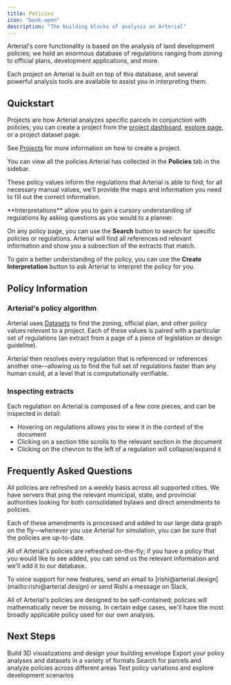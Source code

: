 ```yaml
---
title: Policies
icon: "book-open"
description: "The building blocks of analysis on Arterial"
---
```


Arterial's core functionality is based on the analysis of land development policies; we hold an enormous database of regulations ranging from zoning to official plans, development applications, and more.

Each project on Arterial is built on top of this database, and several powerful analysis tools are available to assist you in interpreting them:

## Quickstart

<Steps titleSize="h3">
<Step title="Project Creation">

Projects are how Arterial analyzes specific parcels in conjunction with policies; you can create a project from the [project dashboard](https://arterial.design/app/overview), [explore page](https://arterial.design/app/explore), or a project dataset page.

See [Projects](/essentials/projects) for more information on how to create a project.

</Step>
<Step title="Policy Overview">

You can view all the policies Arterial has collected in the <Icon icon="book-open" color="#FFF" /> **Policies** tab in the sidebar.

These policy values inform the regulations that Arterial is able to find; for all necessary manual values, we'll provide the maps and information you need to fill out the correct information.

</Step>
<Step title="Searching & Interpretations">

<Info>
	**Interpretations** allow you to gain a cursory understanding of regulations
	by asking questions as you would to a planner.
</Info>

On any policy page, you can use the <Icon icon="search" color="#FFF" /> **Search** button to search for specific policies or regulations. Arterial will find all references nd relevant information and show you a subsection of the extracts that match.

To gain a better understanding of the policy, you can use the <Icon icon="sparkles" color="#FFF" /> **Create Interpretation** button to ask Arterial to interpret the policy for you.

</Step>
</Steps>

## Policy Information

### Arterial's policy algorithm

Arterial uses [Datasets](/essentials/datasets) to find the zoning, official plan, and other policy values relevant to a project. Each of these values is paired with a particular set of regulations (an extract from a page of a piece of legislation or design guideline).

Arterial then resolves every regulation that is referenced or references another one—allowing us to find the full set of regulations faster than any human could, at a level that is computationally verifiable.

### Inspecting extracts

Each regulation on Arterial is composed of a few core pieces, and can be inspected in detail:

- Hovering on regulations allows you to view it in the context of the document
- Clicking on a section title scrolls to the relevant section in the document
- Clicking on the chevron to the left of a regulation will collapse/expand it

## Frequently Asked Questions

<AccordionGroup>
<Accordion title="How often are policies refreshed?">

All policies are refreshed on a weekly basis across all supported cities. We have servers that ping the relevant municipal, state, and provincial authorities looking for both consolidated bylaws and direct amendments to policies.

Each of these amendments is processed and added to our large data graph on the fly—whenever you use Arterial for simulation, you can be sure that the policies are up-to-date.

</Accordion>
<Accordion title="How do I add a new policy?">

All of Arterial's policies are refreshed on-the-fly; if you have a policy that you would like to see added, you can send us the relevant information and we'll add it to our database.

<Info>
To voice support for new features, send an email to [rishi@arterial.design](mailto:rishi@arterial.design) or send Rishi a message on Slack.

</Info>

</Accordion>
<Accordion title="How do I know if a policy is missing?">

All of Arterial's policies are designed to be self-contained; policies will mathematically never be missing. In certain edge cases, we'll have the most broadly applicable policy used for our own analysis.

</Accordion>
</AccordionGroup>

## Next Steps

<CardGroup cols={2}>
	<Card title="Create a Massing" icon="cuboid" href="/essentials/massing">
		Build 3D visualizations and design your building envelope
	</Card>
	<Card
		title="Export Information"
		icon="cloud-download"
		href="/workflows/exporting"
	>
		Export your policy analyses and datasets in a variety of formats
	</Card>
	<Card title="Explore Mode" icon="search" href="/workflows/parcel-search">
		Search for parcels and analyze policies across different areas
	</Card>
	<Card title="Variance Simulation" icon="settings" href="/workflows/upzoning">
		Test policy variations and explore development scenarios
	</Card>
</CardGroup>
